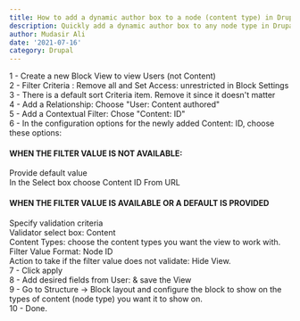 ```yaml
---
title: How to add a dynamic author box to a node (content type) in Drupal 8
description: Quickly add a dynamic author box to any node type in Drupal 8 using an advanced Drupal view.
author: Mudasir Ali
date: '2021-07-16'
category: Drupal
---
```


1 - Create a new Block View to view Users (not Content)  
2 - Filter Criteria : Remove all and Set Access: unrestricted in Block Settings  
3 - There is a default sort Criteria item. Remove it since it doesn't matter  
4 - Add a Relationship: Choose "User: Content authored"  
5 - Add a Contextual Filter: Chose "Content: ID"  
6 - In the configuration options for the newly added Content: ID, choose these options:
#### WHEN THE FILTER VALUE IS NOT AVAILABLE:
Provide default value  
In the Select box choose Content ID From URL   
#### WHEN THE FILTER VALUE IS AVAILABLE OR A DEFAULT IS PROVIDED
Specify validation criteria  
Validator select box: Content  
Content Types: choose the content types you want the view to work with.  
Filter Value Format: Node ID  
Action to take if the filter value does not validate: Hide View.   
7 - Click apply  
8 - Add desired fields from User: & save the View  
9 - Go to Structure -> Block layout and configure the block to show on the types of content (node type) you want it to show on.   
10 - Done.  